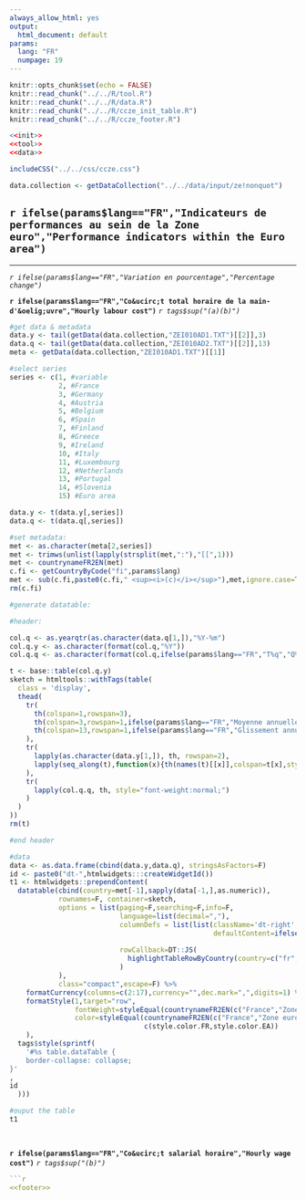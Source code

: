 ```yaml
---
always_allow_html: yes
output:
  html_document: default
params: 
  lang: "FR"
  numpage: 19
---
```


```r
knitr::opts_chunk$set(echo = FALSE)
knitr::read_chunk("../../R/tool.R")
knitr::read_chunk("../../R/data.R")
knitr::read_chunk("../../R/ccze_init_table.R")
knitr::read_chunk("../../R/ccze_footer.R")
```
```r
<<init>>
<<tool>>
<<data>>
```
```r
includeCSS("../../css/ccze.css")
```
```r
data.collection <- getDataCollection("../../data/input/ze!nonquot")
```

## `r ifelse(params$lang=="FR","Indicateurs de performances au sein de la Zone euro","Performance indicators within the Euro area")`

***
<p class="unitlegend">*`r ifelse(params$lang=="FR","Variation en pourcentage","Percentage change")`*</p>
<p class="titlechart title">**`r ifelse(params$lang=="FR","Co&ucirc;t total horaire de la main-d'&oelig;uvre","Hourly labour cost")`** *`r tags$sup("(a)(b)")`*</p>

```r

#get data & metadata
data.y <- tail(getData(data.collection,"ZEI010AD1.TXT")[[2]],3)
data.q <- tail(getData(data.collection,"ZEI010AD2.TXT")[[2]],13)
meta <- getData(data.collection,"ZEI010AD1.TXT")[[1]]

#select series
series <- c(1, #variable
            2, #France
            3, #Germany
            4, #Austria
            5, #Belgium
            6, #Spain
            7, #Finland
            8, #Greece
            9, #Ireland
            10, #Italy
            11, #Luxembourg
            12, #Netherlands
            13, #Portugal
            14, #Slovenia
            15) #Euro area 

data.y <- t(data.y[,series])
data.q <- t(data.q[,series])

#set metadata:
met <- as.character(meta[2,series])
met <- trimws(unlist(lapply(strsplit(met,":"),"[[",1)))
met <- countrynameFR2EN(met)
c.fi <- getCountryByCode("fi",params$lang)
met <- sub(c.fi,paste0(c.fi," <sup><i>(c)</i></sup>"),met,ignore.case=T)
rm(c.fi)

#generate datatable:

#header:

col.q <- as.yearqtr(as.character(data.q[1,]),"%Y-%m")
col.q.y <- as.character(format(col.q,"%Y"))
col.q.q <- as.character(format(col.q,ifelse(params$lang=="FR","T%q","Q%q")))

t <- base::table(col.q.y)
sketch = htmltools::withTags(table(
  class = 'display',
  thead(
    tr(
      th(colspan=1,rowspan=3),
      th(colspan=3,rowspan=1,ifelse(params$lang=="FR","Moyenne annuelle","Annual average")),
      th(colspan=13,rowspan=1,ifelse(params$lang=="FR","Glissement annuel","4-quarterly change"))
    ),
    tr(
      lapply(as.character(data.y[1,]), th, rowspan=2),
      lapply(seq_along(t),function(x){th(names(t)[[x]],colspan=t[x],style="font-weight:bold;")})
    ),
    tr(
      lapply(col.q.q, th, style="font-weight:normal;")
    )
  )
))
rm(t)

#end header

#data
data <- as.data.frame(cbind(data.y,data.q), stringsAsFactors=F)
id <- paste0("dt-",htmlwidgets:::createWidgetId())
t1 <- htmlwidgets::prependContent(
  datatable(cbind(country=met[-1],sapply(data[-1,],as.numeric)),
            rownames=F, container=sketch,
            options = list(paging=F,searching=F,info=F,
                           language=list(decimal=","),
                           columnDefs = list(list(className='dt-right',targets=1:16,
                                                  defaultContent=ifelse(params$lang=="FR",
                                                                        "<i>nd</i>","<i>na</i>"))),
                           rowCallback=DT::JS(
                             highlightTableRowByCountry(country=c("fr","ea"),begin=0,end=16,width="1px")
                           )
            ),
            class="compact",escape=F) %>%
    formatCurrency(columns=c(2:17),currency="",dec.mark=",",digits=1) %>%
    formatStyle(1,target="row",
                fontWeight=styleEqual(countrynameFR2EN(c("France","Zone euro")),rep("bold",2)),
                color=styleEqual(countrynameFR2EN(c("France","Zone euro")),
                                 c(style.color.FR,style.color.EA))
    ),
  tags$style(sprintf(
    '#%s table.dataTable {
    border-collapse: collapse;
}'
,
id
  )))

#ouput the table
t1

```

<p>&nbsp;</p>
<p class="titlechart">**`r ifelse(params$lang=="FR","Co&ucirc;t salarial horaire","Hourly wage cost")`** *`r tags$sup("(b)")`*</p>

```r



```r
<<footer>>
```


